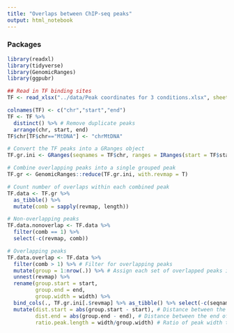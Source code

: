```yaml
---
title: "Overlaps between ChIP-seq peaks"
output: html_notebook
---
```


### Packages
```r
library(readxl)
library(tidyverse)
library(GenomicRanges)
library(ggpubr)
```

```r
## Read in TF binding sites
TF <- read_xlsx("../data/Peak coordinates for 3 conditions.xlsx", sheet = "OR3350 Peaks")

colnames(TF) <- c("chr","start","end")
TF <- TF %>% 
  distinct() %>% # Remove duplicate peaks
  arrange(chr, start, end)
TF$chr[TF$chr=="MtDNA"] <- "chrMtDNA"

# Convert the TF peaks into a GRanges object
TF.gr.ini <- GRanges(seqnames = TF$chr, ranges = IRanges(start = TF$start, end = TF$end), strand = "+")

# Combine overlapping peaks into a single grouped peak
TF.gr <- GenomicRanges::reduce(TF.gr.ini, with.revmap = T)

# Count number of overlaps within each combined peak
TF.data <- TF.gr %>% 
  as_tibble() %>%
  mutate(comb = sapply(revmap, length)) 

# Non-overlapping peaks
TF.data.nonoverlap <- TF.data %>%
  filter(comb == 1) %>%
  select(-c(revmap, comb))

# Overlapping peaks
TF.data.overlap <- TF.data %>%
  filter(comb > 1) %>% # Filter for overlapping peaks
  mutate(group = 1:nrow(.)) %>% # Assign each set of overlapped peaks into a group 
  unnest(revmap) %>%
  rename(group.start = start,
         group.end = end,
         group.width = width) %>%
  bind_cols(., TF.gr.ini[.$revmap] %>% as_tibble() %>% select(-c(seqnames,strand)), .name_repair = "universal") %>% # Identify which peaks overlapped
  mutate(dist.start = abs(group.start - start), # Distance between the start of peak and start of it's group peak
         dist.end = abs(group.end - end), # Distance between the end of peak and end of it's group peak
         ratio.peak.length = width/group.width) # Ratio of peak width to group peak width
  
```

